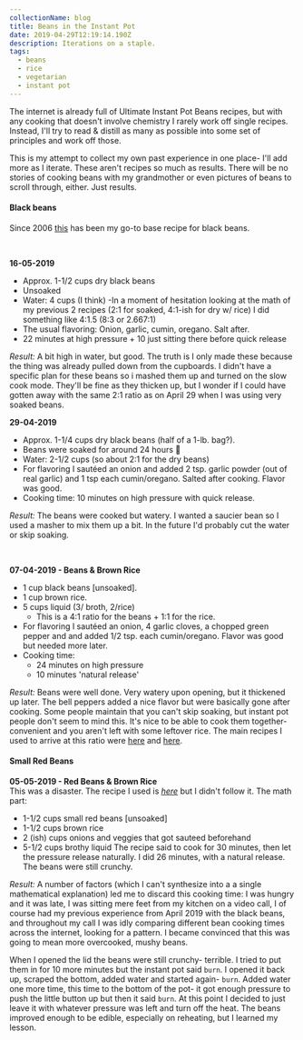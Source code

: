 ```yaml
---
collectionName: blog
title: Beans in the Instant Pot
date: 2019-04-29T12:19:14.190Z
description: Iterations on a staple.
tags:
  - beans
  - rice
  - vegetarian
  - instant pot
---
```


The internet is already full of Ultimate Instant Pot Beans recipes, but with any
cooking that doesn't involve chemistry I rarely work off single recipes.
Instead, I'll try to read & distill as many as possible into some set of
principles and work off those.

This is my attempt to collect my own past experience in one place- I'll add more
as I iterate. These aren't recipes so much as results. There will be no stories
of cooking beans with my grandmother or even pictures of beans to scroll
through, either. Just results.


#### Black beans

Since 2006 [this](http://vegweb.com/recipes/black-beans-rice-cuban-style) has
been my go-to base recipe for black beans.

<br />

**16-05-2019**

- Approx. 1-1/2 cups dry black beans
- Unsoaked
- Water: 4 cups (I think) -In a moment of hesitation looking at the math of my previous 2 recipes (2:1 for soaked, 4:1-ish for dry w/ rice) I did something like 4:1.5 (8:3 or 2.667:1)
- The usual flavoring: Onion, garlic, cumin, oregano. Salt after.
- 22 minutes at high pressure + 10 just sitting there before quick release

_Result:_ A bit high in water, but good. The truth is I only made these because the thing was already pulled down from the cupboards. I didn't have a specific plan for these beans so i mashed them up and turned on the slow cook mode. They'll be fine as they thicken up, but I wonder if I could have gotten away with the same 2:1 ratio as on April 29 when I was using very soaked beans.

**29-04-2019**

- Approx. 1-1/4 cups dry black beans (half of a 1-lb. bag?).
- Beans were soaked for around 24 hours 😬
- Water: 2-1/2 cups (so about 2:1 for the dry beans)
- For flavoring I sautéed an onion and added 2 tsp. garlic powder (out of real
  garlic) and 1 tsp each cumin/oregano. Salted after cooking. Flavor was good.
- Cooking time: 10 minutes on high pressure with quick release.

_Result:_ The beans were cooked but watery. I wanted a saucier bean so I used a
masher to mix them up a bit. In the future I'd probably cut the water or skip
soaking.

<br />

**07-04-2019 - Beans & Brown Rice**

- 1 cup black beans [unsoaked].
- 1 cup brown rice.
- 5 cups liquid (3/ broth, 2/rice)
  - This is a 4:1 ratio for the beans + 1:1 for the rice.
- For flavoring I sautéed an onion, 4 garlic cloves, a chopped green pepper and
  and added 1/2 tsp. each cumin/oregano. Flavor was good but needed more later.
- Cooking time:
  - 24 minutes on high pressure
  - 10 minutes 'natural release'

_Result:_ Beans were well done. Very watery upon opening, but it thickened up
later. The bell peppers added a nice flavor but were basically gone after
cooking. Some people maintain that you can't skip soaking, but instant pot
people don't seem to mind this. It's nice to be able to cook them together-
convenient and you aren't left with some leftover rice. The main recipes I used
to arrive at this ratio were
[here](https://frommybowl.com/instant-pot-rice-beans/) and
[here](https://myplantbasedfamily.com/2016/08/10/instant-pot-black-beans-rice/).

#### Small Red Beans

**05-05-2019 - Red Beans & Brown Rice**  
This was a disaster. The recipe I used is *[here](https://cozypeachkitchen.com/instant-pot-red-beans-and-rice-vegan/)* but I didn't follow it. The math part:
- 1-1/2 cups small red beans [unsoaked]
- 1-1/2 cups brown rice
- 2 (ish) cups onions and veggies that got sauteed beforehand
- 5-1/2 cups brothy liquid
The recipe said to cook for 30 minutes, then let the pressure release naturally.  I did 26 minutes, with a natural release. The beans were still crunchy.  

_Result:_ A number of factors (which I can't synthesize into a a single mathematical explanation) led me to discard this cooking time: I was hungry and it was late, I was sitting mere feet from my kitchen on a video call, I of course had my previous experience from April 2019 with the black beans, and throughout my call I was idly comparing different bean cooking times across the internet, looking for a pattern. I became convinced that this was going to mean more overcooked, mushy beans.  

When I opened the lid  the beans were still crunchy- terrible. I tried to put them in for 10 more minutes but the instant pot said `burn`. I opened it back up, scraped the bottom, added water and started again- `burn`. Added water one more time, this time to the bottom of the pot- it got enough pressure to push the little button up but then it said `burn`. At this point I decided to just leave it with whatever pressure was left and turn off the heat. The beans improved enough to be edible, especially on reheating, but I learned my lesson.


